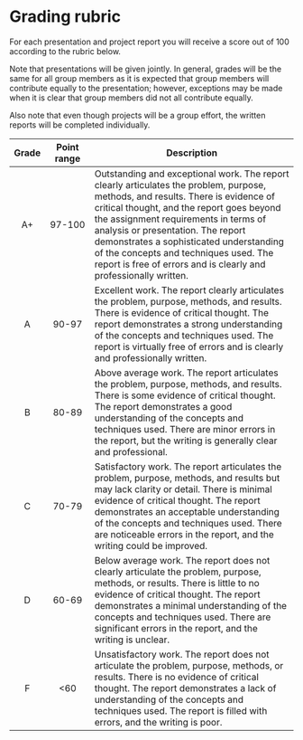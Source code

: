 <style>
  #quarto-header > nav > div > nav > ol > li:nth-child(2) > a > span.chapter-number::before     {
    content: unset;
  }
</style>

# Grading rubric {#sec-rubric}

For each presentation and project report you will receive a score out of 100 according to the rubric below.

Note that presentations will be given jointly. In general, grades will be the same for all group members as it is expected that group members will contribute equally to the presentation; however, exceptions may be made when it is clear that group members did not all contribute equally.

Also note that even though projects will be a group effort, the written reports will be completed individually.

| Grade | Point range | Description |
|:-:|:---:|-----------------------|
| A+      | 97-100 | Outstanding and exceptional work. The report clearly articulates the problem, purpose, methods, and results. There is evidence of critical thought, and the report goes beyond the assignment requirements in terms of analysis or presentation. The report demonstrates a sophisticated understanding of the concepts and techniques used. The report is free of errors and is clearly and professionally written. |
| A      | 90-97 | Excellent work. The report clearly articulates the problem, purpose, methods, and results. There is evidence of critical thought. The report demonstrates a strong understanding of the concepts and techniques used. The report is virtually free of errors and is clearly and professionally written. |
| B      | 80-89 | Above average work. The report articulates the problem, purpose, methods, and results. There is some evidence of critical thought. The report demonstrates a good understanding of the concepts and techniques used. There are minor errors in the report, but the writing is generally clear and professional. |
| C      | 70-79 | Satisfactory work. The report articulates the problem, purpose, methods, and results but may lack clarity or detail. There is minimal evidence of critical thought. The report demonstrates an acceptable understanding of the concepts and techniques used. There are noticeable errors in the report, and the writing could be improved. |
| D      | 60-69 | 	Below average work. The report does not clearly articulate the problem, purpose, methods, or results. There is little to no evidence of critical thought. The report demonstrates a minimal understanding of the concepts and techniques used. There are significant errors in the report, and the writing is unclear. |
| F      | <60 | Unsatisfactory work. The report does not articulate the problem, purpose, methods, or results. There is no evidence of critical thought. The report demonstrates a lack of understanding of the concepts and techniques used. The report is filled with errors, and the writing is poor. |
